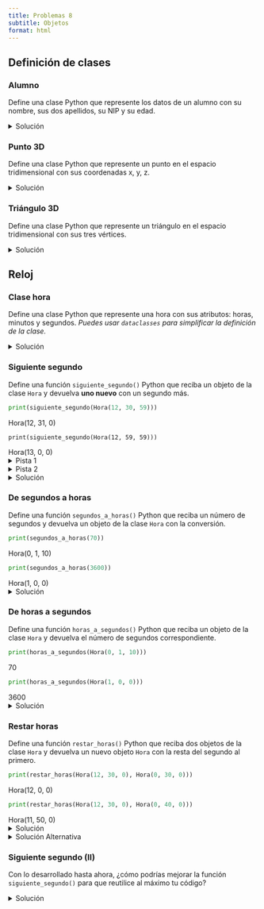 ```yaml
---
title: Problemas 8
subtitle: Objetos
format: html
---
```


## Definición de clases

### Alumno

Define una clase Python que represente los datos de un alumno con su nombre, sus dos apellidos, su NIP y su edad.

<details>
<summary>Solución</summary>

```python
class Alumno:
    nombre: str
    apellido1: str
    apellido2: str
    nip: int
    edad: int
```

</details>

### Punto 3D

Define una clase Python que represente un punto en el espacio tridimensional con sus coordenadas x, y, z.

<details>
<summary>Solución</summary>

```python
class Punto:
    x: float
    y: float
    z: float
```

</details>

### Triángulo 3D

Define una clase Python que represente un triángulo en el espacio tridimensional con sus tres vértices.

<details>
<summary>Solución</summary>

```python
class Triangulo:
    v1: Punto
    v2: Punto
    v3: Punto
```

</details>

## Reloj

### Clase hora

Define una clase Python que represente una hora con sus atributos: horas, minutos y segundos.
_Puedes usar `dataclasses` para simplificar la definición de la clase._

<details>
<summary>Solución</summary>

```python
import dataclasses

@dataclasses.dataclass
class Hora:
    horas: int
    minutos: int
    segundos: int
```

</details>

### Siguiente segundo

Define una función `siguiente_segundo()` Python que reciba un objeto de la clase `Hora` y devuelva **uno nuevo** con un segundo más.

```python
print(siguiente_segundo(Hora(12, 30, 59)))
```

| Hora(12, 31, 0)

```print
print(siguiente_segundo(Hora(12, 59, 59)))
```
| Hora(13, 0, 0)

<details>
<summary>Pista 1</summary>

- Como el objetivo es devolver un nuevo objeto, crea una copia del mismo al principio de la función.
- Piensa que el mecanismo es similar a las "las sumas con llevadas".

</details>

<details>
<summary>Pista 2</summary>
De forma similar a las sumas con llevadas:

- Añade 1 al atributo `segundos`.
- Si uno de los "dígitos" llega a su límite, vuelve a 0 y añade 1 al siguiente.

</details>

<details>
<summary>Solución</summary>

```python
def siguiente_segundo(hora):
    nueva_hora = Hora(hora.horas, hora.minutos, hora.segundos + 1)

    if nueva_hora.segundos == 60:
        nueva_hora.segundos = 0
        nueva_hora.minutos += 1

    if nueva_hora.minutos == 60:
        nueva_hora.minutos = 0
        nueva_hora.horas += 1

    if nueva_hora.horas == 24:
        nueva_hora.horas = 0

    return nueva_hora

```

</details>

### De segundos a horas

Define una función `segundos_a_horas()` Python que reciba un número de segundos y devuelva un objeto de la clase `Hora` con la conversión.

```python
print(segundos_a_horas(70))
```

| Hora(0, 1, 10)

```python
print(segundos_a_horas(3600))
```

| Hora(1, 0, 0)

<details>
<summary>Solución</summary>

```python
def segundos_a_horas(segundos):
    horas = segundos // 3600
    minutos = (segundos % 3600) // 60
    segundos = (segundos % 3600) % 60
    return Hora(horas, minutos, segundos)
```

</details>

### De horas a segundos

Define una función `horas_a_segundos()` Python que reciba un objeto de la clase `Hora` y devuelva el número de segundos correspondiente.

```python
print(horas_a_segundos(Hora(0, 1, 10)))
```

| 70

```python
print(horas_a_segundos(Hora(1, 0, 0)))
```

| 3600

<details>
<summary>Solución</summary>

```python
def horas_a_segundos(hora):
    return hora.horas * 3600 + hora.minutos * 60 + hora.segundos
```

</details>

### Restar horas

Define una función `restar_horas()` Python que reciba dos objetos de la clase `Hora` y devuelva un nuevo objeto `Hora` con la resta del segundo al primero.

```python
print(restar_horas(Hora(12, 30, 0), Hora(0, 30, 0)))
```

| Hora(12, 0, 0)

```python
print(restar_horas(Hora(12, 30, 0), Hora(0, 40, 0)))
```

| Hora(11, 50, 0)

<details>
<summary>Solución</summary>

```python
def restar_horas(h1, h2):
    segundos_h1 = h1.horas * 3600 + h1.minutos * 60 + h1.segundos
    segundos_h2 = h2.horas * 3600 + h2.minutos * 60 + h2.segundos
    segundos = segundos_h1 - segundos_h2
    return segundos_a_horas(segundos)
```

</details>

<details>
<summary>Solución Alternativa</summary>

```python
def restar_horas(h1, h2):
    segundos = horas_a_segundos(h1) - horas_a_segundos(h2)
    return segundos_a_horas(segundos)
```

</details>

### Siguiente segundo (II)

Con lo desarrollado hasta ahora, ¿cómo podrías mejorar la función `siguiente_segundo()` para que reutilice al máximo tu código?

<details>
<summary>Solución</summary>

```python
def siguiente_segundo(hora):
    segundos = horas_a_segundos(hora) + 1
    return segundos_a_horas(segundos)
```

</details>

<!-- TODO: Mover a otra sección
## Calculadora de números complejos

- Escribe un programa Python que implemente una **calculadora de números complejos** con las siguientes operaciones: suma y resta.
- El programa debe:
    - **Pedir al usuario** que introduzca dos números complejos.
    - **Pedir al usuario** que introduzca la operación a realizar.
    - **Calcular** el resultado de la operación.
    - **Mostrar el resultado** con la forma: `{real} + {imag} i`.

### Definir los tipos de datos necesarios

Define:

- `NumeroComplejo`

<details>
<summary>Solución</summary>

```python
from dataclasses import dataclass

@dataclass
class NumeroComplejo:
    real: float
    imag: float
```

</details>

### Pedir datos al usuario:

Define:

- `pedir_numero_complejo() -> NumeroComplejo`
- `pedir_operacion() -> str`

<details>
<summary>Solución</summary>

```python
def pedir_numero_complejo():
    print("Introduce la parte real:")
    real = float(input())
    print("Introduce la parte imaginaria:")
    imag = float(input())
    return NumeroComplejo(real, imag)


def pedir_operacion():
    print("Introduce la operación:")
    return input()
```

</details>

### Operaciones

- Operaciones:
    - `suma(NumeroComplejo, NumeroComplejo) -> NumeroComplejo`
    - `resta(NumeroComplejo, NumeroComplejo) -> NumeroComplejo`

<details>
<summary>Solución</summary>

```python
def suma(c1, c2):
    return NumeroComplejo(c1.real + c2.real, c1.imag + c2.imag)

def resta(c1, c2):
    return NumeroComplejo(c1.real - c2.real, c1.imag - c2.imag)

```

</details>

### Programa principal

Desallora el programa principal:

<details>
<summary>Solución</summary>

```python
c1 = pedir_numero_complejo()
c2 = pedir_numero_complejo()
operacion = pedir_operacion()

if operacion == "+":
    resultado = suma(c1, c2)
elif operacion == "-":
    resultado = resta(c1, c2)
else:
    print("Operación no válida")

print(f"{resultado.real} + {resultado.imag}i")
```

</details>
-->

